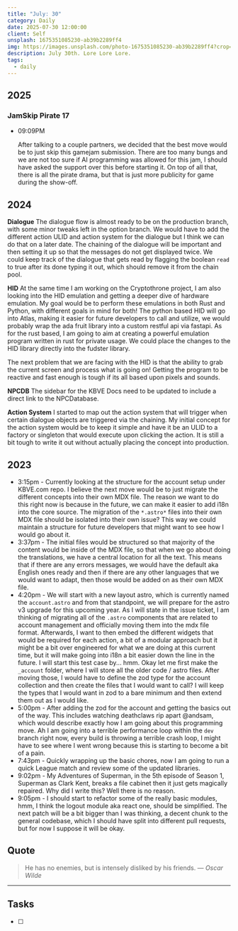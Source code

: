 ```yaml
---
title: "July: 30"
category: Daily
date: 2025-07-30 12:00:00
client: Self
unsplash: 1675351085230-ab39b2289ff4
img: https://images.unsplash.com/photo-1675351085230-ab39b2289ff4?crop=entropy&cs=srgb&fm=jpg&ixid=MnwzNjM5Nzd8MHwxfHJhbmRvbXx8fHx8fHx8fDE2ODE3NDg2ODY&ixlib=rb-4.0.3&q=85
description: July 30th. Lore Lore Lore.
tags:
  - daily
---
```


## 2025

### JamSkip Pirate 17

-   09:09PM

    After talking to a couple partners, we decided that the best move would be to just skip this gamejam submission.
    There are too many bungs and we are not too sure if AI programming was allowed for this jam, I should have asked the support over this before starting it.
    On top of all that, there is all the pirate drama, but that is just more publicity for game during the show-off.

## 2024

**Dialogue**
The dialogue flow is almost ready to be on the production branch, with some minor tweaks left in the option branch.
We would have to add the different action ULID and action system for the dialogue but I think we can do that on a later date.
The chaining of the dialogue will be important and then setting it up so that the messages do not get displayed twice.
We could keep track of the dialogue that gets read by flagging the boolean `read` to true after its done typing it out, which should remove it from the chain pool.

**HID**
At the same time I am working on the Cryptothrone project, I am also looking into the HID emulation and getting a deeper dive of hardware emulation.
My goal would be to perform these emulations in both Rust and Python, with different goals in mind for both!
The python based HID will go into Atlas, making it easier for future developers to call and utilize, we would probably wrap the ada fruit library into a custom restful api via fastapi.
As for the rust based, I am going to aim at creating a powerful emulation program written in rust for private usage.
We could place the changes to the HID library directly into the fudster library.

The next problem that we are facing with the HID is that the ability to grab the current screen and process what is going on!
Getting the program to be reactive and fast enough is tough if its all based upon pixels and sounds.

**NPCDB**
The sidebar for the KBVE Docs need to be updated to include a direct link to the NPCDatabase.

**Action System**
I started to map out the action system that will trigger when certain dialogue objects are triggered via the chaining.
My initial concept for the action system would be to keep it simple and have it be an ULID to a factory or singleton that would execute upon clicking the action.
It is still a bit tough to write it out without actually placing the concept into production.


## 2023
- 3:15pm - Currently looking at the structure for the account setup under KBVE.com repo. I believe the next move would be to just migrate the different concepts into their own MDX file. The reason we want to do this right now is because in the future, we can make it easier to add i18n into the core source. The migration of the `*.astro*` files into their own MDX file should be isolated into their own issue? This way we could maintain a structure for future developers that might want to see how I would go about it. 
- 3:37pm - The initial files would be structured so that majority of the content would be inside of the MDX file, so that when we go about doing the translations, we have a central location for all the text. This means that if there are any errors messages, we would have the default aka English ones ready and then if there are any other languages that we would want to adapt, then those would be added on as their own MDX file. 
- 4:20pm - We will start with a new layout astro, which is currently named the `account.astro` and from that standpoint, we will prepare for the astro v3 upgrade for this upcoming year. As I will state in the issue ticket, I am thinking of migrating all of the `.astro` components that are related to account management and officially moving them into the mdx file format. Afterwards, I want to then embed the different widgets that would be required for each action, a bit of a modular approach but it might be a bit over engineered for what we are doing at this current time, but it will make going into i18n a bit easier down the line in the future. I will start this test case by... hmm. Okay let me first make the `_account` folder, where I will store all the older code / astro files. After moving those, I would have to define the zod type for the account collection and then create the files that I would want to call? I will keep the types that I would want in zod to a bare minimum and then extend them out as I would like. 
- 5:00pm - After adding the zod for the account and getting the basics out of the way. This includes watching deathclaws rip apart @andsam, which would describe exactly how I am going about this programming move. Ah I am going into a terrible performance loop within the `dev` branch right now, every build is throwing a terrible crash loop, I might have to see where I went wrong because this is starting to become a bit of a pain. 
- 7:43pm - Quickly wrapping up the basic chores, now I am going to run a quick League match and review some of the updated libraries. 
- 9:02pm - My Adventures of Superman, in the 5th episode of Season 1, Superman as Clark Kent, breaks a file cabinet then it just gets magically repaired. Why did I write this? Well there is no reason.
- 9:05pm - I should start to refactor some of the really basic modules, hmm, I think the logout module aka react one, should be simplified. The next patch will be a bit bigger than I was thinking, a decent chunk to the general codebase, which I should have split into different pull requests, but for now I suppose it will be okay.
## Quote

> He has no enemies, but is intensely disliked by his friends.
> — <cite>Oscar Wilde</cite>

---

## Tasks

- [ ]